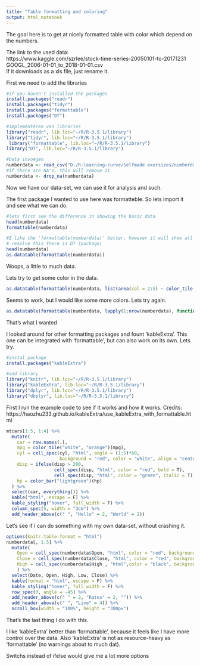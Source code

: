 ```yaml
---
title: "Table formatting and coloring"
output: html_notebook
---
```


The goal here is to get at nicely formatted table with color which depend on the numbers.

The link to the used data: <br>
https://www.kaggle.com/szrlee/stock-time-series-20050101-to-20171231 <br>
GOOGL_2006-01-01_to_2018-01-01.csv <br>
If it downloads as a xls file, just rename it.

First we need to add the libraries

```r
#if you haven't installed the packages
install.packages("readr")
install.packages("tidyr")
install.packages("formattable")
install.packages("DT")
```


```r
#implementeren van libraries
library("readr", lib.loc="~/R/R-3.5.1/library")
library("tidyr", lib.loc="~/R/R-3.5.1/library")
 library("formattable", lib.loc="~/R/R-3.5.1/library")
library("DT", lib.loc="~/R/R-3.5.1/library")
```

```r
#Data invoegen
numberdata <- read_csv("D:/R-learning-curve/Selfmade exersizes/numberdata.csv")
#if there are NA's, this will remove it
numberdata <- drop_na(numberdata)
```

Now we have our data-set, we can use it for analysis and such.

The first package I wanted to use here was formatteble.
So lets import it and see what we can do.

```r
#lets first see the difference in showing the basic data
head(numberdata)
formattable(numberdata)
```

```r
#I like the 'formattable(numberdata)' better, however it will show all data (thats why I won't show it in this markdown)
# resolve this there is DT (package)
head(numberdata)
as.datatable(formattable(numberdata))
```

Woops, a little to much data.

Lets try to get some color in the data.

```r
as.datatable(formattable(numberdata, list(area(col = 2:5) ~ color_tile("transparent", "red"))))
```

Seems to work, but I would like some more colors.
Lets try again.

```r
as.datatable(formattable(numberdata, lapply(1:nrow(numberdata), function(row) {area(row, col = 2:5) ~ color_tile("red", "green")})))
```

That's what I wanted

I looked around for other formatting packages and fount 'kableExtra'. This one can be integrated with 'formattable', but can also work on its own. Lets try.

```r
#instal package
install.packages("kableExtra")
```


```r
#add library
library("knitr", lib.loc="~/R/R-3.5.1/library")
library("kableExtra", lib.loc="~/R/R-3.5.1/library")
library("dplyr", lib.loc="~/R/R-3.5.1/library")
library("dbplyr", lib.loc="~/R/R-3.5.1/library")
```

First I run the example code to see if it works and how it works.
Credits: https://haozhu233.github.io/kableExtra/use_kableExtra_with_formattable.html

```r
mtcars[1:5, 1:4] %>%
  mutate(
    car = row.names(.),
    mpg = color_tile("white", "orange")(mpg),
    cyl = cell_spec(cyl, "html", angle = (1:5)*60,
                    background = "red", color = "white", align = "center"),
    disp = ifelse(disp > 200,
                  cell_spec(disp, "html", color = "red", bold = T),
                  cell_spec(disp, "html", color = "green", italic = T)),
    hp = color_bar("lightgreen")(hp)
  ) %>%
  select(car, everything()) %>%
  kable("html", escape = F) %>%
  kable_styling("hover", full_width = F) %>%
  column_spec(5, width = "3cm") %>%
  add_header_above(c(" ", "Hello" = 2, "World" = 2))
```

Let's see if I can do something with my own data-set, without crashing it.

```r
options(knitr.table.format = "html")
numberdata[, 1:5] %>%
  mutate(
    Open = cell_spec(numberdata$Open, "html", color = "red", background = ifelse(Open > (High - Low) / 2 +Low, "green", "blue")),
    Close = cell_spec(numberdata$Close, "html", color = "red", background = ifelse(Close > (High - Low) / 2 +Low, "green", "blue")),
    High = cell_spec(numberdata$High , "html",color = "black", background = ifelse(6 > High - Low, "lightgreen", "red"))
    ) %>%
  select(Date, Open, High, Low, Close) %>%
  kable(format = "html", escape = F) %>%
  kable_styling("hover", full_width = F) %>%
  row_spec(0, angle = -45) %>%
  add_header_above(c(" " = 2, "Rates" = 2, "")) %>%
  add_header_above(c(" ", "Live" = 4)) %>%
  scroll_box(width = "100%", height = "300px")

```

That's the last thing I do with this. <br>

I like 'kableExtra' better than 'formattable', because it feels like I have more control over the data. Also 'kableExtra' is not as resource-heavy as 'formattable' (no warnings about to much dat). <br>

Switchs instead of ifelse would give me a lot more options
